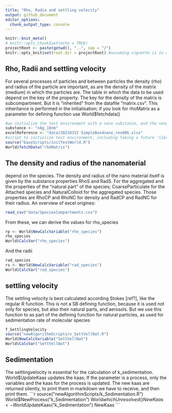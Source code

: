 ```yaml
---
title: "Rho, Radia and settling velocity"
output: github_document
editor_options: 
  chunk_output_type: console
---
```


```r
knitr::knit_meta()
# knitr::opts_chunk$set(echo = TRUE)
projectRoot <- paste(getwd(), "..", sep = "/")
knitr::opts_knit$set(root.dir = projectRoot) #assuming vignette is in a direct subfolder of the project
```

## Rho, Radii and settling velocity

For several processes of particles and between particles the density (rho) and radius of the particle are important, as are the density of the matrix (medium) in which the particles are. The table in which the data to be used depend on the key of the property. The key for the density of the matrix is subcompartment. But it is "inherited" from the datafile "matrix.csv". This inheritance is performed in the initialisation; if you look for rhoMatrix as a parameter for defining function use World$fetchdata()

```r
#we initialize the test environment with a nano substance, and the nano excel version
substance <- "nAg_10nm"
excelReference <- "data/20210331 SimpleBox4nano_rev006.xlsx"
#script to initialize test environment, including faking a future 'library(sboo)'
source("baseScripts/initTestWorld.R")
World$fetchData("rhoMatrix")
```

## The density and radius of the nanomaterial
depend on the species. The density and radius of the nano material itself is given by the substance properties RhoS and RadS. For the aggregated and the properties of the "natural part" of the species; CoarseParticulate for the Attached species and NaturalColloid for the aggregated species. Those properties are RhoCP and RhoNC for density and RadCP and RadNC for their radius. An overview of excel origines:
``` r
read_csv("data/SpeciesCompartments.csv")
``` 
From these, we can derive the values for rho_species
```r
rp <- World$NewCalcVariable("rho_species")
rho_species
World$CalcVar("rho_species")
```
And the radii
```r
rad_species
rs <- World$NewCalcVariable("rad_species")
World$CalcVar("rad_species")

```

## settling velocity
The settling velocity is best calculated according Stokes [ref?], like the regular R function. This is not a SB defining function, because it is used not only for species, but also their natural parts, and aerosols. But we use this function to as part of the defining function for natural particles, as used for sedimentation rate of molecular species
```r
f_SettlingVelocity
source("newAlgorithmScripts/v_SettVellNat.R")
World$NewCalcVariable("SettVellNat")
World$CalcVar("SettVellNat")
```

## Sedimentation
The settlingvelocity is essential for the calculation of k_sedimentation. World$UpdateKaas updates the kaas; If the parameter is a process, only the variables and the kaas for the process is updated. The new kaas are returned silently, to print them in markdown we have to receive, and then print them.
```r
source("newAlgorithmScripts/k_Sedimentation.R")
World$NewProcess("k_Sedimentation")
World$whichUnresolved()
NewKaas <- World$UpdateKaas("k_Sedimentation") 
NewKaas
```

